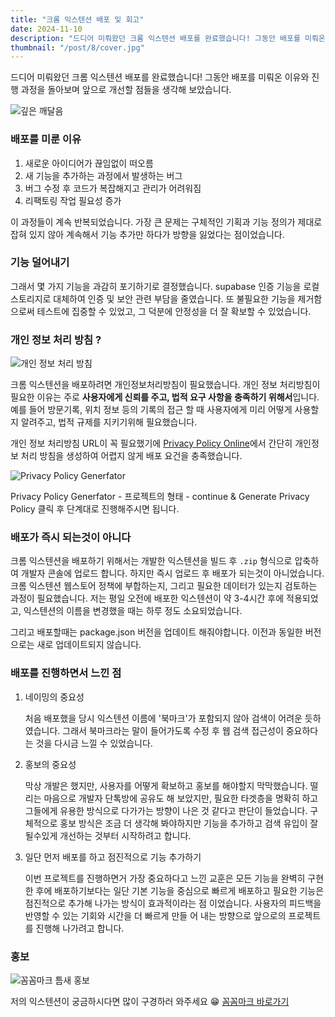 ```yaml
---
title: "크롬 익스텐션 배포 및 회고"
date: 2024-11-10
description: "드디어 미뤄왔던 크롬 익스텐션 배포를 완료했습니다! 그동안 배포를 미뤄온 이유와 진행 과정을 돌아보며 앞으로 개선할 점들을 생각해 보았습니다."
thumbnail: "/post/8/cover.jpg"
---
```


드디어 미뤄왔던 크롬 익스텐션 배포를 완료했습니다! 그동안 배포를 미뤄온 이유와 진행 과정을 돌아보며 앞으로 개선할 점들을 생각해 보았습니다.

![깊은 깨달음](/post/8/1.png)

### 배포를 미룬 이유

1. 새로운 아이디어가 끊임없이 떠오름
2. 새 기능을 추가하는 과정에서 발생하는 버그
3. 버그 수정 후 코드가 복잡해지고 관리가 어려워짐
4. 리팩토링 작업 필요성 증가

이 과정들이 계속 반복되었습니다. 가장 큰 문제는 구체적인 기획과 기능 정의가 제대로 잡혀 있지 않아 계속해서 기능 추가만 하다가 방향을 잃었다는 점이었습니다.

### 기능 덜어내기

그래서 몇 가지 기능을 과감히 포기하기로 결정했습니다. supabase 인증 기능을 로컬 스토리지로 대체하여 인증 및 보안 관련 부담을 줄였습니다. 또 불필요한 기능을 제거함으로써 테스트에 집중할 수 있었고, 그 덕분에 안정성을 더 잘 확보할 수 있었습니다.

### 개인 정보 처리 방침 ?

![개인 정보 처리 방침](/post/8/2.png)

크롬 익스텐션을 배포하려면 개인정보처리방침이 필요했습니다. 개인 정보 처리방침이 필요한 이유는 주로 **사용자에게 신뢰를 주고, 법적 요구 사항을 충족하기 위해서**입니다. 예를 들어 방문기록, 위치 정보 등의 기록의 접근 할 때 사용자에게 미리 어떻게 사용할지 알려주고, 법적 규제를 지키기위해 필요했습니다.

개인 정보 처리방침 URL이 꼭 필요했기에 [Privacy Policy Online](https://www.privacypolicyonline.com/)에서 간단히 개인정보 처리 방침을 생성하여 어렵지 않게 배포 요건을 충족했습니다.

![Privacy Policy Generfator](/post/8/3.png)

Privacy Policy Generfator - 프로젝트의 형태 - continue & Generate Privacy Policy 클릭 후 단계대로 진행해주시면 됩니다.

### 배포가 즉시 되는것이 아니다

크롬 익스텐션을 배포하기 위해서는 개발한 익스텐션을 빌드 후 `.zip` 형식으로 압축하여 개발자 콘솔에 업로드 합니다. 하지만 즉시 업로드 후 배포가 되는것이 아니었습니다. 크롬 익스텐션 웹스토어 정책에 부합하는지, 그리고 필요한 데이터가 있는지 검토하는 과정이 필요했습니다. 저는 평일 오전에 배포한 익스텐션이 약 3-4시간 후에 적용되었고, 익스텐션의 이름을 변경했을 때는 하루 정도 소요되었습니다.

그리고 배포할때는 package.json 버전을 업데이트 해줘야합니다. 이전과 동일한 버전으로는 새로 업데이트되지 않습니다.

### 배포를 진행하면서 느낀 점

1. 네이밍의 중요성

   처음 배포했을 당시 익스텐션 이름에 '북마크'가 포함되지 않아 검색이 어려운 듯하였습니다. 그래서 북마크라는 말이 들어가도록 수정 후 웹 검색 접근성이 중요하다는 것을 다시금 느낄 수 있었습니다.

2. 홍보의 중요성

   막상 개발은 했지만, 사용자를 어떻게 확보하고 홍보를 해야할지 막막했습니다. 떨리는 마음으로 개발자 단톡방에 공유도 해 보았지만, 필요한 타겟층을 명확히 하고 그들에게 유용한 방식으로 다가가는 방향이 나은 것 같다고 판단이 들었습니다. 구체적으로 홍보 방식은 조금 더 생각해 봐야하지만 기능을 추가하고 검색 유입이 잘 될수있게 개선하는 것부터 시작하려고 합니다.

3. 일단 먼저 배포를 하고 점진적으로 기능 추가하기

   이번 프로젝트를 진행하면거 가장 중요하다고 느낀 교훈은 모든 기능을 완벽히 구현한 후에 배포하기보다는 일단 기본 기능을 중심으로 빠르게 배포하고 필요한 기능은 점진적으로 추가해 나가는 방식이 효과적이라는 점 이었습니다. 사용자의 피드백을 반영할 수 있는 기회와 시간을 더 빠르게 만들 어 내는 방향으로 앞으로의 프로젝트를 진행해 나가려고 합니다.

### 홍보

![꼼꼼마크 틈새 홍보](/post/8/4.png)

저의 익스텐션이 궁금하시다면 많이 구경하러 와주세요 😁 [꼼꼼마크 바로가기](https://chromewebstore.google.com/detail/%EB%B6%81%EB%A7%88%ED%81%AC%EB%A5%BC-%EA%B0%84%EB%8B%A8%ED%95%98%EA%B2%8C-%EA%BC%BC%EA%BC%BC%EB%A7%88%ED%81%AC/jmnomagllmdhkcdjbondejnaeeibehkd)
